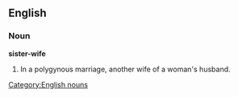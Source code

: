 ==English==
===Noun===
[[Category:English nouns]]
'''sister-wife'''
# In a polygynous marriage, another wife of a woman's husband.